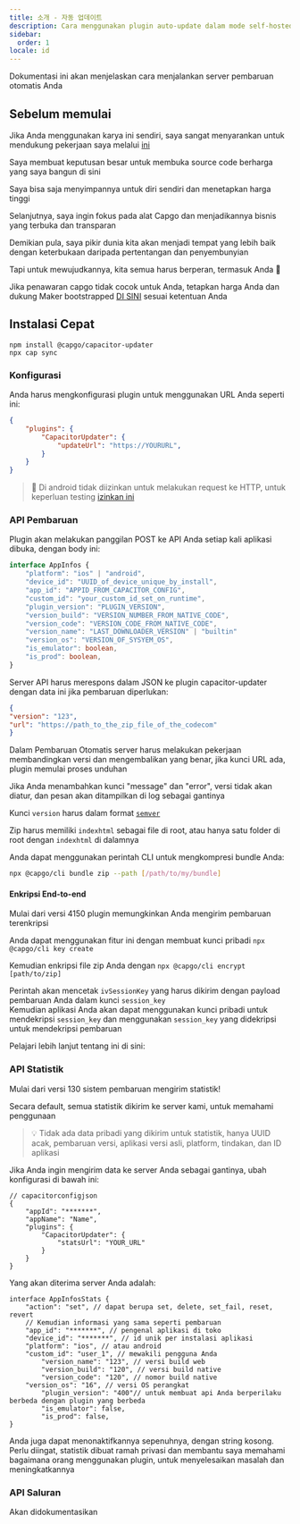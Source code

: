 ```yaml
---
title: 소개 - 자동 업데이트
description: Cara menggunakan plugin auto-update dalam mode self-hosted
sidebar:
  order: 1
locale: id
---
```



Dokumentasi ini akan menjelaskan cara menjalankan server pembaruan otomatis Anda

## Sebelum memulai

Jika Anda menggunakan karya ini sendiri, saya sangat menyarankan untuk mendukung pekerjaan saya melalui [ini](https://githubcom/sponsors/riderx/)

Saya membuat keputusan besar untuk membuka source code berharga yang saya bangun di sini

Saya bisa saja menyimpannya untuk diri sendiri dan menetapkan harga tinggi

Selanjutnya, saya ingin fokus pada alat Capgo dan menjadikannya bisnis yang terbuka dan transparan

Demikian pula, saya pikir dunia kita akan menjadi tempat yang lebih baik dengan keterbukaan daripada pertentangan dan penyembunyian

Tapi untuk mewujudkannya, kita semua harus berperan, termasuk Anda 🥹

Jika penawaran capgo tidak cocok untuk Anda, tetapkan harga Anda dan dukung Maker bootstrapped [DI SINI](https://githubcom/sponsors/riderx/) sesuai ketentuan Anda

## Instalasi Cepat

```
npm install @capgo/capacitor-updater
npx cap sync
```

### Konfigurasi

Anda harus mengkonfigurasi plugin untuk menggunakan URL Anda seperti ini:

```json
{
	"plugins": {
		"CapacitorUpdater": {
			"updateUrl": "https://YOURURL",
		}
	}
}
```

> 🚧 Di android tidak diizinkan untuk melakukan request ke HTTP, untuk keperluan testing [izinkan ini](https://stackoverflowcom/questions/45940861/android-8-cleartext-http-traffic-not-permitted/)

### API Pembaruan

Plugin akan melakukan panggilan POST ke API Anda setiap kali aplikasi dibuka, dengan body ini:

```typescript
interface AppInfos {
    "platform": "ios" | "android",
    "device_id": "UUID_of_device_unique_by_install",
    "app_id": "APPID_FROM_CAPACITOR_CONFIG",
    "custom_id": "your_custom_id_set_on_runtime",
    "plugin_version": "PLUGIN_VERSION",
    "version_build": "VERSION_NUMBER_FROM_NATIVE_CODE",
    "version_code": "VERSION_CODE_FROM_NATIVE_CODE",
    "version_name": "LAST_DOWNLOADER_VERSION" | "builtin"
    "version_os": "VERSION_OF_SYSYEM_OS",
    "is_emulator": boolean,
    "is_prod": boolean,
}
```

Server API harus merespons dalam JSON ke plugin capacitor-updater dengan data ini jika pembaruan diperlukan:

```json
{
"version": "123",
"url": "https://path_to_the_zip_file_of_the_codecom"
}
```

Dalam Pembaruan Otomatis server harus melakukan pekerjaan membandingkan versi dan mengembalikan yang benar, jika kunci URL ada, plugin memulai proses unduhan

Jika Anda menambahkan kunci "message" dan "error", versi tidak akan diatur, dan pesan akan ditampilkan di log sebagai gantinya

Kunci `version` harus dalam format [`semver`](https://semverorg/)

Zip harus memiliki `indexhtml` sebagai file di root, atau hanya satu folder di root dengan `indexhtml` di dalamnya

Anda dapat menggunakan perintah CLI untuk mengkompresi bundle Anda:

```bash
npx @capgo/cli bundle zip --path [/path/to/my/bundle]
```

<LinkCard
	title="Update Endppint"
	href="/docs/self-hosted/auto-update/update-endpoint"
/>

#### Enkripsi End-to-end

Mulai dari versi 4150 plugin memungkinkan Anda mengirim pembaruan terenkripsi

Anda dapat menggunakan fitur ini dengan membuat kunci pribadi ``npx @capgo/cli key create``

Kemudian enkripsi file zip Anda dengan ``npx @capgo/cli encrypt [path/to/zip]``

Perintah akan mencetak `ivSessionKey` yang harus dikirim dengan payload pembaruan Anda dalam kunci `session_key`\
Kemudian aplikasi Anda akan dapat menggunakan kunci pribadi untuk mendekripsi `session_key` dan menggunakan `session_key` yang didekripsi untuk mendekripsi pembaruan

Pelajari lebih lanjut tentang ini di sini:

<LinkCard
	title="Self-hosted Live Updates"
	href="https://capgoapp/blog/self-hosted-live-updates/"
/>

### API Statistik

Mulai dari versi 130 sistem pembaruan mengirim statistik!

Secara default, semua statistik dikirim ke server kami, untuk memahami penggunaan

> 💡 Tidak ada data pribadi yang dikirim untuk statistik, hanya UUID acak, pembaruan versi, aplikasi versi asli, platform, tindakan, dan ID aplikasi

Jika Anda ingin mengirim data ke server Anda sebagai gantinya, ubah konfigurasi di bawah ini:

```tsx
// capacitorconfigjson
{
	"appId": "*******",
	"appName": "Name",
	"plugins": {
		"CapacitorUpdater": {
			"statsUrl": "YOUR_URL"
		}
	}
}
```

Yang akan diterima server Anda adalah:

```tsx
interface AppInfosStats {
	"action": "set", // dapat berupa set, delete, set_fail, reset, revert
	// Kemudian informasi yang sama seperti pembaruan
	"app_id": "*******", // pengenal aplikasi di toko
	"device_id": "*******", // id unik per instalasi aplikasi
	"platform": "ios", // atau android
	"custom_id": "user_1", // mewakili pengguna Anda
        "version_name": "123", // versi build web
        "version_build": "120", // versi build native
        "version_code": "120", // nomor build native
	"version_os": "16", // versi OS perangkat
        "plugin_version": "400"// untuk membuat api Anda berperilaku berbeda dengan plugin yang berbeda
        "is_emulator": false,
    	"is_prod": false,
}
```

Anda juga dapat menonaktifkannya sepenuhnya, dengan string kosong. Perlu diingat, statistik dibuat ramah privasi dan membantu saya memahami bagaimana orang menggunakan plugin, untuk menyelesaikan masalah dan meningkatkannya

<LinkCard
	title="Stats Endpoint"
	href="/docs/self-hosted/auto-update/stats-endpoint"
/>

### API Saluran

Akan didokumentasikan
